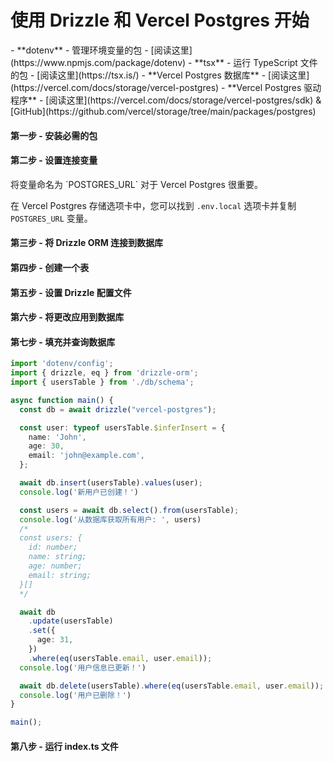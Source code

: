 
<Breadcrumbs/>

# 使用 Drizzle 和 Vercel Postgres 开始

<Prerequisites>
  - **dotenv** - 管理环境变量的包 - [阅读这里](https://www.npmjs.com/package/dotenv)
  - **tsx** - 运行 TypeScript 文件的包 - [阅读这里](https://tsx.is/)
  - **Vercel Postgres 数据库** - [阅读这里](https://vercel.com/docs/storage/vercel-postgres)
  - **Vercel Postgres 驱动程序** - [阅读这里](https://vercel.com/docs/storage/vercel-postgres/sdk) & [GitHub](https://github.com/vercel/storage/tree/main/packages/postgres)
</Prerequisites>

<FileStructure/>

#### 第一步 - 安装必需的包
<InstallPackages lib='@vercel/postgres'/>

#### 第二步 - 设置连接变量

<SetupEnv env_variable='POSTGRES_URL' />

<Callout title='警告'>
将变量命名为 `POSTGRES_URL` 对于 Vercel Postgres 很重要。

在 Vercel Postgres 存储选项卡中，您可以找到 `.env.local` 选项卡并复制 `POSTGRES_URL` 变量。
</Callout>

#### 第三步 - 将 Drizzle ORM 连接到数据库

<ConnectVercel/>

#### 第四步 - 创建一个表

<CreateTable />

#### 第五步 - 设置 Drizzle 配置文件

<SetupConfig dialect='postgresql' env_variable='POSTGRES_URL'/>

#### 第六步 - 将更改应用到数据库

<ApplyChanges />

#### 第七步 - 填充并查询数据库

```typescript copy filename="src/index.ts"
import 'dotenv/config';
import { drizzle, eq } from 'drizzle-orm';
import { usersTable } from './db/schema';

async function main() {
  const db = await drizzle("vercel-postgres");

  const user: typeof usersTable.$inferInsert = {
    name: 'John',
    age: 30,
    email: 'john@example.com',
  };

  await db.insert(usersTable).values(user);
  console.log('新用户已创建！')

  const users = await db.select().from(usersTable);
  console.log('从数据库获取所有用户: ', users)
  /*
  const users: {
    id: number;
    name: string;
    age: number;
    email: string;
  }[]
  */

  await db
    .update(usersTable)
    .set({
      age: 31,
    })
    .where(eq(usersTable.email, user.email));
  console.log('用户信息已更新！')

  await db.delete(usersTable).where(eq(usersTable.email, user.email));
  console.log('用户已删除！')
}

main();
```

#### 第八步 - 运行 index.ts 文件

<RunFile/>